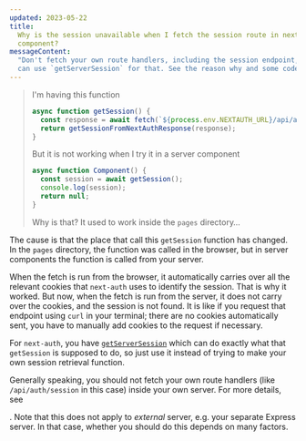 ```yaml
---
updated: 2023-05-22
title:
  Why is the session unavailable when I fetch the session route in next-auth from my server
  component?
messageContent:
  "Don't fetch your own route handlers, including the session endpoint, in server components. You
  can use `getServerSession` for that. See the reason why and some code examples [here](<link>)"
---
```


> I'm having this function
>
> ```ts
> async function getSession() {
>   const response = await fetch(`${process.env.NEXTAUTH_URL}/api/auth/session`);
>   return getSessionFromNextAuthResponse(response);
> }
> ```
>
> But it is not working when I try it in a server component
>
> ```ts
> async function Component() {
>   const session = await getSession();
>   console.log(session);
>   return null;
> }
> ```
>
> Why is that? It used to work inside the `pages` directory&hellip;

The cause is that the place that call this `getSession` function has changed. In the `pages`
directory, the function was called in the browser, but in server components the function is called
from your server.

When the fetch is run from the browser, it automatically carries over all the relevant cookies that
`next-auth` uses to identify the session. That is why it worked. But now, when the fetch is run from
the server, it does not carry over the cookies, and the session is not found. It is like if you
request that endpoint using `curl` in your terminal; there are no cookies automatically sent, you
have to manually add cookies to the request if necessary.

For `next-auth`, you have
[`getServerSession`](https://next-auth.js.org/configuration/nextjs#in-app-directory) which can do
exactly what that `getSession` is supposed to do, so just use it instead of trying to make your own
session retrieval function.

Generally speaking, you should not fetch your own route handlers (like `/api/auth/session` in this
case) inside your own server. For more details, see

<Question id="fetching-own-api-endpoint-in-react-server-components" />. Note that this does not
apply to _external_ server, e.g. your separate Express server. In that case, whether you should do
this depends on many factors.
